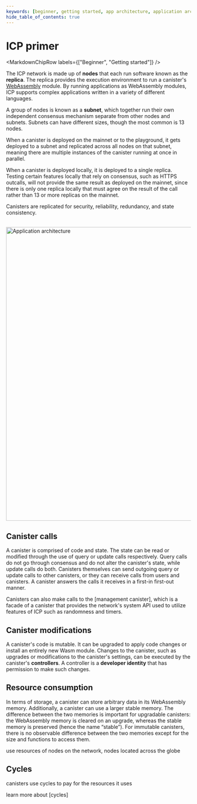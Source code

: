 ```yaml
---
keywords: [beginner, getting started, app architecture, application architecture, how it works, how apps work, how canisters work, how canisters communicate, canister smart contracts]
hide_table_of_contents: true
---
```



# ICP primer

<MarkdownChipRow labels={["Beginner", "Getting started"]} />

The ICP network is made up of **nodes** that each run software known as the **replica**. The replica provides the execution environment to run a canister's [WebAssembly](https://internetcomputer.org/capabilities/webassembly) module. By running applications as WebAssembly modules, ICP supports complex applications written in a variety of different languages.

A group of nodes is known as a **subnet**, which together run their own independent consensus mechanism separate from other nodes and subnets. Subnets can have different sizes, though the most common is 13 nodes.

When a canister is deployed on the mainnet or to the playground, it gets deployed to a subnet and replicated across all nodes on that subnet, meaning there are multiple instances of the canister running at once in parallel.

When a canister is deployed locally, it is deployed to a single replica. Testing certain features locally that rely on consensus, such as HTTPS outcalls, will not provide the same result as deployed on the mainnet, since there is only one replica locally that must agree on the result of the call rather than 13 or more replicas on the mainnet.

Canisters are replicated for security, reliability, redundancy, and state consistency.

<div class="text--center">
  <img
    src={useBaseUrl("/img/docs/subnets1.png")}
    alt="Application architecture"
    width="800"
  />
</div>

## Canister calls

A canister is comprised of code and state. The state can be read or modified through the use of query or update calls respectively. Query calls do not go through consensus and do not alter the canister's state, while update calls do both. Canisters themselves can send outgoing query or update calls to other canisters, or they can receive calls from users and canisters. A canister answers the calls it receives in a first-in first-out manner.

Canisters can also make calls to the [management canister], which is a facade of a canister that provides the network's system API used to utilize features of ICP such as randomness and timers.

## Canister modifications

A canister's code is mutable. It can be upgraded to apply code changes or install an entirely new Wasm module. Changes to the canister, such as upgrades or modifications to the canister's settings, can be executed by the canister's **controllers**. A controller is a **developer identity** that has permission to make such changes.

## Resource consumption

In terms of storage, a canister can store arbitrary data in its WebAssembly memory. Additionally, a canister can use a larger stable memory. The difference between the two memories is important for upgradable canisters: the WebAssembly memory is cleared on an upgrade, whereas the stable memory is preserved (hence the name “stable”). For immutable canisters, there is no observable difference between the two memories except for the size and functions to access them.


use resources of nodes on the network, nodes located across the globe


## Cycles

canisters use cycles to pay for the resources it uses

learn more about [cycles]







